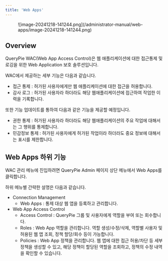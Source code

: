 ```yaml
---
title: 'Web Apps'
---
```


<figure data-layout="center" data-align="center">
![image-20241218-141244.png](/administrator-manual/web-apps/image-20241218-141244.png)
</figure>

## Overview

QueryPie WAC(Web App Access Control)은 웹 애플리케이션에 대한 접근통제 및 로깅을 위한 Web Application 보호 솔루션입니다.

WAC에서 제공하는 세부 기능은 다음과 같습니다.

* 접근 통제 : 허가된 사용자에게만 웹 애플리케이션에 대한 접근을 허용합니다.
* 감사 로그 : 허가된 사용자라 하더라도 해당 웹애플리케이션에 접근하여 작업한 이력을 기록합니다.

또한 기능 업데이트를 통하여 다음과 같은 기능을 제공할 예정입니다.

* 권한 통제 : 허가된 사용자라 하더라도 해당 웹애플리케이션의 주요 작업에 대해서는 그 행위를 통제합니다.
* 민감정보 통제 : 허가된 사용자에게 허가된 작업이라 하더라도 중요 정보에 대해서는 표시를 제한합니다.


## Web Apps 하위 기능

WAC 관리 메뉴에 진입하려면 QueryPie Admin 페이지 상단 메뉴에서 Web Apps를 클릭합니다.

하위 메뉴별 간략한 설명은 다음과 같습니다.

* Connection Management
    * Web Apps : 통제 대상 웹 앱을 등록하고 관리합니다.
* Web App Access Control
    * Access Control : QueryPie 그룹 및 사용자에게 역할을 부여 또는 회수합니다.
    * Roles : Web App 역할을 관리합니다. 역할 생성/수정/삭제, 역할별 사용자 및 허용된 웹 앱 조회, 정책 할당/회수 등이 가능합니다.
    * Policies : Web App 정책을 관리합니다. 웹 앱에 대한 접근 허용/차단 등 세부 정책을 생성할 수 있고, 해당 정책이 할당된 역할을 조회하고, 정책의 수정 내역을 확인할 수 있습니다.


